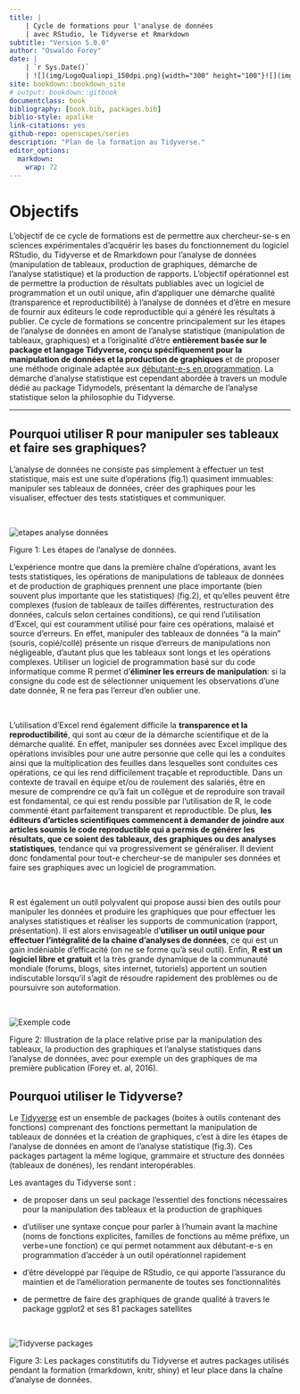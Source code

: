 ```yaml
---
title: |
    | Cycle de formations pour l'analyse de données  
    | avec RStudio, le Tidyverse et Rmarkdown
subtitle: "Version 5.0.0"
author: "Oswaldo Forey"
date: |
    | `r Sys.Date()` 
    | ![](img/LogoQualiopi_150dpi.png){width="300" height="100"}![](img/logo_datadocke.png){width="100" height="100"}
site: bookdown::bookdown_site
# output: bookdown::gitbook
documentclass: book
bibliography: [book.bib, packages.bib]
biblio-style: apalike
link-citations: yes
github-repo: openscapes/series
description: "Plan de la formation au Tidyverse."
editor_options: 
  markdown: 
    wrap: 72
---
```


# Objectifs

::: {align="justify"}
<div>

L'objectif de ce cycle de formations est de permettre aux chercheur-se-s
en sciences expérimentales d'acquérir les bases du fonctionnement du
logiciel RStudio, du Tidyverse et de Rmarkdown pour l'analyse de données
(manipulation de tableaux, production de graphiques, démarche de
l'analyse statistique) et la production de rapports. L'objectif
opérationnel est de permettre la production de résultats publiables avec
un logiciel de programmation et un outil unique, afin d'appliquer une
démarche qualité (transparence et reproductibilité) à l'analyse de
données et d'être en mesure de fournir aux éditeurs le code
reproductible qui a généré les résultats à publier. Ce cycle de
formations se concentre principalement sur les étapes de l'analyse de
données en amont de l'analyse statistique (manipulation de tableaux,
graphiques) et a l'originalité d'être <strong>entièrement basée sur le
package et langage Tidyverse, conçu spécifiquement pour la manipulation
de données et la production de graphiques </strong> et de proposer une
méthode originale adaptée aux [débutant-e-s en programmation](#mpd). La
démarche d'analyse statistique est cependant abordée à travers un module
dédié au package Tidymodels, présentant la démarche de l'analyse
statistique selon la philosophie du Tidyverse.

</div>
:::

------------------------------------------------------------------------

## Pourquoi utiliser R pour manipuler ses tableaux et faire ses graphiques? {#pourquoi_R}

::: {align="justify"}
L'analyse de données ne consiste pas simplement à effectuer un test
statistique, mais est une suite d'opérations (fig.1) quasiment
immuables: manipuler ses tableaux de données, créer des graphiques pour
les visualiser, effectuer des tests statistiques et communiquer.
:::

<br>

![](img/etapes_analyse_donnees.png "etapes analyse données")

Figure 1: Les étapes de l'analyse de données. <br>

::: {align="justify"}
L'expérience montre que dans la première chaîne d'opérations, avant les
tests statistiques, les opérations de manipulations de tableaux de
données et de production de graphiques prennent une place importante
(bien souvent plus importante que les statistiques) (fig.2), et qu'elles
peuvent être complexes (fusion de tableaux de tailles différentes,
restructuration des données, calculs selon certaines conditions), ce qui
rend l'utilisation d'Excel, qui est couramment utilisé pour faire ces
opérations, malaisé et source d'erreurs. En effet, manipuler des
tableaux de données "à la main" (souris, copié/collé) présente un risque
d'erreurs de manipulations non négligeable, d'autant plus que les
tableaux sont longs et les opérations complexes. Utiliser un logiciel de
programmation basé sur du code informatique comme R permet
d'<strong>éliminer les erreurs de manipulation</strong>: si la consigne
du code est de sélectionner uniquement les observations d'une date
donnée, R ne fera pas l'erreur d'en oublier une.
:::

<br>

::: {align="justify"}
L'utilisation d'Excel rend également difficile la <strong>transparence
et la reproductibilité</strong>, qui sont au cœur de la démarche
scientifique et de la démarche qualité. En effet, manipuler ses données
avec Excel implique des opérations invisibles pour une autre personne
que celle qui les a conduites ainsi que la multiplication des feuilles
dans lesquelles sont conduites ces opérations, ce qui les rend
difficilement traçable et reproductible. Dans un contexte de travail en
équipe et/ou de roulement des salariés, être en mesure de comprendre ce
qu'à fait un collègue et de reproduire son travail est fondamental, ce
qui est rendu possible par l'utilisation de R, le code commenté étant
parfaitement transparent et reproductible. De plus, <strong>les éditeurs
d'articles scientifiques commencent à demander de joindre aux articles
soumis le code reproductible qui a permis de générer les résultats, que
ce soient des tableaux, des graphiques ou des analyses
statistiques</strong>, tendance qui va progressivement se généraliser.
Il devient donc fondamental pour tout-e chercheur-se de manipuler ses
données et faire ses graphiques avec un logiciel de programmation.
:::

<br>

::: {align="justify"}
R est également un outil polyvalent qui propose aussi bien des outils
pour manipuler les données et produire les graphiques que pour effectuer
les analyses statistiques et réaliser les supports de communication
(rapport, présentation). Il est alors envisageable d'<strong>utiliser un
outil unique pour effectuer l'intégralité de la chaine d'analyses de
données</strong>, ce qui est un gain indéniable d'efficacité (on ne se
forme qu'à seul outil). Enfin, <strong>R est un logiciel libre et
gratuit</strong> et la très grande dynamique de la communauté mondiale
(forums, blogs, sites internet, tutoriels) apportent un soutien
indiscutable lorsqu'il s'agit de résoudre rapidement des problèmes ou de
poursuivre son autoformation.
:::

<br>

![](img/exemple_code.png "Exemple code")

Figure 2: Illustration de la place relative prise par la manipulation
des tableaux, la production des graphiques et l'analyse statistiques
dans l'analyse de données, avec pour exemple un des graphiques de ma
première publication (Forey et. al, 2016). <br>

## Pourquoi utiliser le Tidyverse?

::: {align="justify"}
Le <a href="https://www.tidyverse.org">Tidyverse</a> est un ensemble de
packages (boites à outils contenant des fonctions) comprenant des
fonctions permettant la manipulation de tableaux de données et la
création de graphiques, c'est à dire les étapes de l'analyse de données
en amont de l'analyse statistique (fig.3). Ces packages partagent la
même logique, grammaire et structure des données (tableaux de donénes),
les rendant interopérables.

Les avantages du Tidyverse sont :

-   de proposer dans un seul package l'essentiel des fonctions
    nécessaires pour la manipulation des tableaux et la production de
    graphiques

-   d'utiliser une syntaxe conçue pour parler à l'humain avant la
    machine (noms de fonctions explicites, familles de fonctions au même
    préfixe, un verbe=une fonction) ce qui permet notamment aux
    débutant-e-s en programmation d'accéder à un outil opérationnel
    rapidement

-   d'être développé par l'équipe de RStudio, ce qui apporte l'assurance
    du maintien et de l'amélioration permanente de toutes ses
    fonctionnalités

-   de permettre de faire des graphiques de grande qualité à travers le
    package ggplot2 et ses 81 packages satellites
:::

<br>

![](img/tidyverse_environnement.png "Tidyverse packages")

Figure 3: Les packages constitutifs du Tidyverse et autres packages
utilisés pendant la formation (rmarkdown, knitr, shiny) et leur place
dans la chaîne d'analyse de données.
